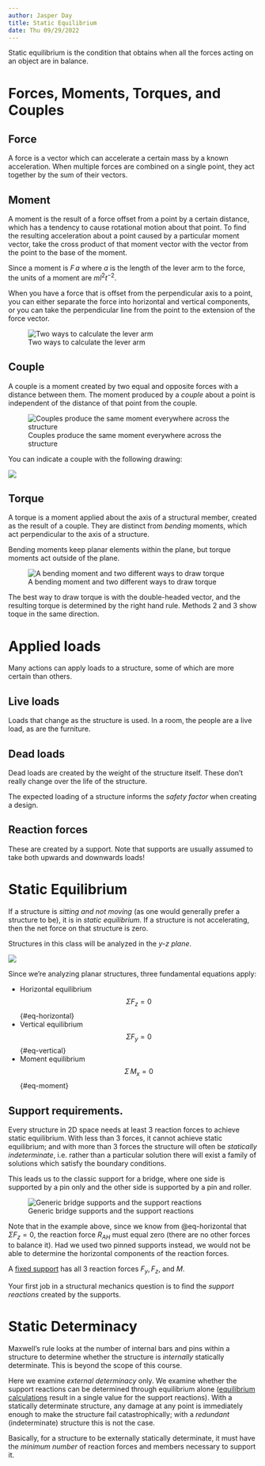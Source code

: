 ```yaml
---
author: Jasper Day
title: Static Equilibrium
date: Thu 09/29/2022
---
```


Static equilibrium is the condition that obtains when all the forces acting on an object are in balance.

# Forces, Moments, Torques, and Couples

:::{#def-force}

## Force

A force is a vector which can accelerate a certain mass by a known acceleration. When multiple forces are combined on a single point, they act together by the sum of their vectors.

:::

:::{#def-moment}

## Moment

A moment is the result of a force offset from a point by a certain distance, which has a tendency to cause rotational motion about that point. To find the resulting acceleration about a point caused by a particular moment vector, take the cross product of that moment vector with the vector from the point to the base of the moment.

Since a moment is $F \, a$ where $a$ is the length of the lever arm to the force, the units of a moment are $m l^2 t^{-2}$.

:::

When you have a force that is offset from the perpendicular axis to a point, you can either separate the force into horizontal and vertical components, or you can take the perpendicular line from the point to the extension of the force vector.

![Two ways to calculate the lever arm](Images/3_Moments.png)

:::{#def-couple}

## Couple

A couple is a moment created by two equal and opposite forces with a distance between them. The moment produced by a *couple* about a point is independent of the distance of that point from the couple.

![Couples produce the same moment everywhere across the structure](Images/3_Couple.png)

:::

You can indicate a couple with the following drawing:

![](Images/3_Couple2.png)

:::{#def-torque}

## Torque

A torque is a moment applied about the axis of a structural member, created as the result of a couple. They are distinct from *bending* moments, which act perpendicular to the axis of a structure.

:::

Bending moments keep planar elements within the plane, but torque moments act outside of the plane. 

![A bending moment and two different ways to draw torque](Images/3_Torque.png)

The best way to draw torque is with the double-headed vector, and the resulting torque is determined by the right hand rule. Methods 2 and 3 show toque in the same direction.

# Applied loads 

Many actions can apply loads to a structure, some of which are more certain than others.

## Live loads

Loads that change as the structure is used. In a room, the people are a live load, as are the furniture.

## Dead loads

Dead loads are created by the weight of the structure itself. These don't really change over the life of the structure.

The expected loading of a structure informs the *safety factor* when creating a design.

## Reaction forces

These are created by a support. Note that supports are usually assumed to take both upwards and downwards loads!

# Static Equilibrium

If a structure is *sitting and not moving* (as one would generally prefer a structure to be), it is in *static equilibrium*. If a structure is not accelerating, then the net force on that structure is zero.

:::{.callout-note}

Structures in this class will be analyzed in the *y-z plane*.

![](Images/3_y_z_plane.png)

:::

Since we're analyzing planar structures, three fundamental equations apply:

- Horizontal equilibrium
$$
\Sigma F_z = 0
$${#eq-horizontal}
- Vertical equilibrium
$$
\Sigma F_y = 0
$${#eq-vertical}
- Moment equilibrium
$$
\Sigma \, M_x = 0
$${#eq-moment}

## Support requirements.

Every structure in 2D space needs at least 3 reaction forces to achieve static equilibrium. With less than 3 forces, it cannot achieve static equilibrium; and with more than 3 forces the structure will often be *statically indeterminate*, i.e. rather than a particular solution there will exist a family of solutions which satisfy the boundary conditions.

This leads us to the classic support for a bridge, where one side is supported by a pin only and the other side is supported by a pin and roller.

![Generic bridge supports and the support reactions](Images/3_Generic_Bridge.png)

Note that in the example above, since we know from @eq-horizontal that $\Sigma F_z = 0$, the reaction force $R_{AH}$ must equal zero (there are no other forces to balance it). Had we used two pinned supports instead, we would not be able to determine the horizontal components of the reaction forces.

A [fixed support](1_Introduction.qmd#fixed-support) has all 3 reaction forces $F_y, F_z,$ and $M$.

Your first job in a structural mechanics question is to find the *support reactions* created by the supports.

# Static Determinacy

Maxwell's rule looks at the number of internal bars and pins within a structure to  determine whether the structure is *internally* statically determinate. This is beyond the scope of this course.

Here we examine *external determinacy* only. We examine whether the support reactions can be determined through equilibrium alone ([equilibrium calculations](3_Static_Equilibrium.qmd#static-equilibrium) result in a single value for the support reactions). With a statically determinate structure, any damage at any point is immediately enough to make the structure fail catastrophically; with a *redundant* (indeterminate) structure this is not the case.

Basically, for a structure to be externally statically determinate, it must have the *minimum number* of reaction forces and members necessary to support it.

